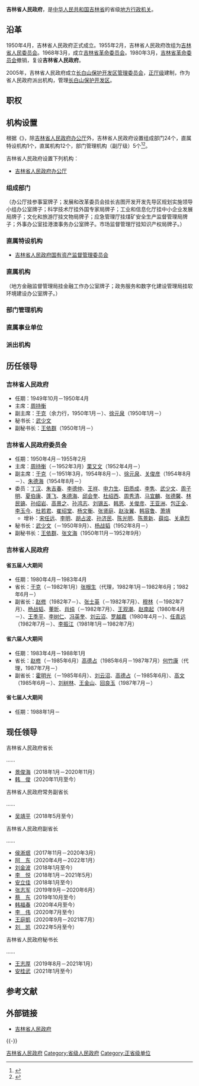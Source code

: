 {{Infobox PRCG
|机构名称=吉林省人民政府
|标志1=National Emblem of the People's Republic of China (2).svg
|标志1说明=[[s:国务院关于国家行政机关和企业事业单位社会团体印章管理的规定|1999年规定]]：[[印章|印章]][[直径|直径]]5[[厘米|厘米]]，中央刊[[中华人民共和国国徽|国徽]]，由[[中华人民共和国国务院|国务院]]制发。
|职位1=[[吉林行政长官列表|省长]]
|人员1=[[韩俊_(1963年)|韩　俊]]
|职位2=副省长
|人员2=[[吴靖平|吴靖平]]、{{wrap}}[[刘金波|刘金波]]、{{wrap}}[[安立佳|安立佳]]、{{wrap}}[[刘凯_(1969年)|刘　凯]]、{{wrap}}[[蔡东|蔡　东]]、{{wrap}}[[韩福春|韩福春]]、{{wrap}}[[李伟_(1970年)|李　伟]]
|人数2=7
|职位3=秘书长
|人员3=[[安桂武|安桂武]]
|授权法源=[[s:中华人民共和国宪法|中华人民共和国宪法]]
|组织法规=[[s:中华人民共和国地方各级人民代表大会和地方各级人民政府组织法|中华人民共和国地方各级人民代表大会和地方各级人民政府组织法]]<br>[[s:吉林省人民政府工作规则|吉林省人民政府工作规则]]
|业务上级机构=[[中华人民共和国国务院|中华人民共和国国务院]]
|组织上级机构=[[吉林省人民代表大会|吉林省人民代表大会]]<br>[[吉林省人民代表大会常务委员会|吉林省人民代表大会常务委员会]]
|机构类型=[[:分类:省级人民政府|省级人民政府]]
|行政级别=正省级
|子类1=办公厅
|子项1=1
|子类2=组成部门
|子项2=24
|子类3=直属特设机构
|子项3=1
|子类4=直属机构
|子项4=12
|子类5=部门管理机构
|子项5=5
|机构4='''吉林省人民政府'''
|地址1=[[吉林省|吉林省]][[长春市|长春市]][[宽城区|宽城区]]新发路329号
|官网={{Official|http://www.jl.gov.cn/|www.jl.gov.cn}}
|场所1=吉林省人民政府办公厅
|电话1={{Tel|86|431|88904403}}
|a=[[中国共产党吉林省委员会|中国共产党吉林省委员会]]
|b=[[吉林省人民代表大会常务委员会|吉林省人民代表大会常务委员会]]
|c=[[中国人民政治协商会议吉林省委员会|中国人民政治协商会议吉林省委员会]]
|d=[[中国共产党吉林省纪律检查委员会|中国共产党吉林省纪律检查委员会]]
|e=[[吉林省监察委员会|吉林省监察委员会]]
|f=[[吉林省高级人民法院|吉林省高级人民法院]]
|g=[[吉林省人民检察院|吉林省人民检察院]]
|h=[[中国人民解放军吉林省军区|中国人民解放军吉林省军区]]
}}
'''吉林省人民政府'''，是[[中华人民共和国|中华人民共和国]][[吉林省|吉林省]]的省级[[地方|地方]][[行政机关|行政机关]]。

== 沿革 ==
1950年4月，吉林省人民政府正式成立。1955年2月，吉林省人民政府改组为[[吉林省人民委员会|吉林省人民委员会]]。1968年3月，成立[[吉林省革命委员会|吉林省革命委员会]]。1980年3月，[[吉林省革命委员会|吉林省革命委员会]]撤销，复设'''吉林省人民政府'''。

2005年，吉林省人民政府成立[[长白山保护开发区管理委员会|长白山保护开发区管理委员会]]，[[正厅级|正厅级]]建制，作为省人民政府派出机构，管理[[长白山保护开发区|长白山保护开发区]]。

== 职权 ==
{{:人民政府}}
== 机构设置 ==
根据《{{s|吉林省机构改革方案}}》，除[[吉林省人民政府办公厅|吉林省人民政府办公厅]]外，吉林省人民政府设置组成部门24个，直属特设机构1个，直属机构12个，部门管理机构（副厅级）5个<ref name="三定方案">{{cite web |author1=质量云 |title=汇总（一）：12个省机构设置图表（22个省机构改革方案获批） |url=https://www.sohu.com/a/271124581_744299 |website=搜狐网新闻 |accessdate=2019-06-12 |location=北京 |language=zh-cn |archive-date=2021-10-14 |archive-url=https://web.archive.org/web/20211014135029/https://www.sohu.com/a/271124581_744299 |dead-url=no }}</ref><ref name="三定方案2">{{cite web |author1=质量云 |title=总汇：31个省份机构改革方案全部获批（图表） |url=http://www.sohu.com/a/276058599_744299 |website=搜狐网新闻 |accessdate=2019-06-12 |location=北京 |language=zh-cn |archive-date=2019-06-17 |archive-url=https://web.archive.org/web/20190617153600/http://www.sohu.com/a/276058599_744299 |dead-url=no }}</ref>。

吉林省人民政府设置下列机构：
* [[吉林省人民政府办公厅|吉林省人民政府办公厅]]
=== 组成部门 ===
{{columns-list|2|
* [[吉林省发展和改革委员会|吉林省发展和改革委员会]]
* [[吉林省教育厅|吉林省教育厅]]
* [[吉林省科学技术厅|吉林省科学技术厅]]
* [[吉林省工业和信息化厅|吉林省工业和信息化厅]]
* [[吉林省民族事务委员会|吉林省民族事务委员会]]
* [[吉林省公安厅|吉林省公安厅]]
* [[吉林省民政厅|吉林省民政厅]]
* [[吉林省司法厅|吉林省司法厅]]
* [[吉林省财政厅|吉林省财政厅]]
* [[吉林省人力资源和社会保障厅|吉林省人力资源和社会保障厅]]
* [[吉林省自然资源厅|吉林省自然资源厅]]
* [[吉林省生态环境厅|吉林省生态环境厅]]
* [[吉林省住房和城乡建设厅|吉林省住房和城乡建设厅]]
* [[吉林省交通运输厅|吉林省交通运输厅]]
* [[吉林省水利厅|吉林省水利厅]]
* [[吉林省农业农村厅|吉林省农业农村厅]]
* [[吉林省商务厅|吉林省商务厅]]
* [[吉林省文化和旅游厅|吉林省文化和旅游厅]]
* [[吉林省卫生健康委员会|吉林省卫生健康委员会]]
* [[吉林省退役军人事务厅|吉林省退役军人事务厅]]
* [[吉林省应急管理厅|吉林省应急管理厅]]
* [[吉林省审计厅|吉林省审计厅]]
* [[吉林省人民政府外事办公室|吉林省人民政府外事办公室]]
* [[吉林省市场监督管理厅|吉林省市场监督管理厅]]
}}
（办公厅挂参事室牌子；发展和改革委员会挂长吉图开发开发先导区规划实施领导小组办公室牌子；科学技术厅挂外国专家局牌子；工业和信息化厅挂中小企业发展局牌子；文化和旅游厅挂文物局牌子；应急管理厅挂煤矿安全生产监督管理局牌子；外事办公室挂港澳事务办公室牌子。市场监督管理厅挂知识产权局牌子。）

=== 直属特设机构 ===
*  [[吉林省人民政府国有资产监督管理委员会|吉林省人民政府国有资产监督管理委员会]]

=== 直属机构 ===
{{columns-list|2|
* [[吉林省广播电视局|吉林省广播电视局]]
* [[吉林省体育局|吉林省体育局]]
* [[吉林省统计局|吉林省统计局]]
* [[吉林省医疗保障局|吉林省医疗保障局]]
* [[吉林省机关事务管理局|吉林省机关事务管理局]]
* [[吉林省人民政府研究室|吉林省人民政府研究室]]
* [[吉林省粮食和物资储备局|吉林省粮食和物资储备局]]
* [[吉林省人民防空办公室|吉林省人民防空办公室]]
* [[吉林省地方金融监督管理局|吉林省地方金融监督管理局]]
* [[吉林省政务服务和数字化建设管理局|吉林省政务服务和数字化建设管理局]]
* [[吉林省乡村振兴局|吉林省乡村振兴局]]
* [[吉林省林业和草原局|吉林省林业和草原局]]
}}
（地方金融监督管理局挂金融工作办公室牌子；政务服务和数字化建设管理局挂软环境建设办公室牌子。）

=== 部门管理机构 ===
{{columns-list|2|
* [[吉林省能源局|吉林省能源局]]，由省发展改革委管理。
* [[吉林省监狱管理局|吉林省监狱管理局]]，由省司法厅管理。
* [[吉林省畜牧业管理局|吉林省畜牧业管理局]]，由省农业农村厅管理。
* [[吉林省中医药管理局|吉林省中医药管理局]]，由省卫生健康委管理。
* [[吉林省药品监督管理局|吉林省药品监督管理局]]，由省市场监管厅管理。
}}

===直属事业单位===
{{columns-list|2|
* [[吉林省老龄工作委员会办公室|吉林省老龄工作委员会办公室]]
* [[吉林省有色金属地质勘查局|吉林省有色金属地质勘查局]]
* [[吉林省供销合作社|吉林省供销合作社]]
* [[吉林省地质矿产勘查开发局|吉林省地质矿产勘查开发局]]
* [[吉林省测绘地理信息局|吉林省测绘地理信息局]]
* [[吉林省人民政府发展研究中心|吉林省人民政府发展研究中心]]
* [[吉林省农业科学院|吉林省农业科学院]]
* [[吉林省残疾人联合会|吉林省残疾人联合会]]
* [[吉林广播电视台|吉林广播电视台]]
}}

=== 派出机构 ===
{{columns-list|2|
* [[长白山保护开发区管理委员会|长白山保护开发区管理委员会]]
* [[长春新区|长春新区管理委员会]]（委托长春市管理）
* [[中韩（长春）国际合作示范区|中韩（长春）国际合作示范区管理委员会]]
* [[吉林省人民政府驻北京办事处|吉林省人民政府驻北京办事处]]
* [[吉林省人民政府驻上海办事处|吉林省人民政府驻上海办事处]]
* [[吉林省人民政府驻大连办事处|吉林省人民政府驻大连办事处]]
}}

== 历任领导 ==
{{参见|吉林省省长列表}}
{{col-begin}}
{{col-2}}

=== 吉林省人民政府 ===
* 任期：1949年10月－1950年4月
* 主席：[[周持衡|周持衡]]
* 副主席：[[于克|于克]]（余力行，1950年1月－）、[[徐元泉|徐元泉]]（1950年1月－）
* 秘书长：[[武少文|武少文]]
* 副秘书长：[[王依群|王依群]]（1950年1月－）

=== 吉林省人民政府委员会 ===
* 任期：1950年4月－1955年2月
* 主席：[[周持衡|周持衡]]（－1952年3月）{{to}}[[栗又文|栗又文]]（1952年4月－）
* 副主席：[[于克|于克]]（－1951年3月，1954年8月－）、[[徐元泉|徐元泉]]、[[关俊彦|关俊彦]]（1954年8月－）、[[朱德海|朱德海]]（1954年8月－）
* 委员：[[丁汉|丁汉]]、[[朱吉春|朱吉春]]、[[李德仲|李德仲]]、[[王祥|王祥]]、[[申力生|申力生]]、[[田质成|田质成]]、[[李隽|李隽]]、[[武少文|武少文]]、[[周子明|周子明]]、[[夏伯康|夏伯康]]、[[蓬飞|蓬飞]]、[[朱德海|朱德海]]、[[邱会奎|邱会奎]]、[[杜绍西|杜绍西]]、[[周秀清|周秀清]]、[[马宜麟|马宜麟]]、[[张德馨|张德馨]]、[[林民镐|林民镐]]、[[孙绍岩|孙绍岩]]、[[高景之|高景之]]、[[孙鸿志|孙鸿志]]、[[刘锡五|刘锡五]]、[[韩恩|韩恩]]、[[关俊彦|关俊彦]]、[[王亚洲|王亚洲]]、[[包正全|包正全]]、[[李玉今|李玉今]]、[[杜若君|杜若君]]、[[崔绍堂|崔绍堂]]、[[杨文衡|杨文衡]]、[[张贤庭|张贤庭]]、[[赵汝翼|赵汝翼]]、[[韩容鲁|韩容鲁]]、[[萧靖|萧靖]]
** 增补：[[宋任远|宋任远]]、[[李明|李明]]、[[胡占波|胡占波]]、[[孙济民|孙济民]]、[[陈光明|陈光明]]、[[陈景新|陈景新]]、[[薛焰|薛焰]]、[[关承烈|关承烈]]
* 秘书长：[[武少文|武少文]]（－1950年9月）、[[杨战韬|杨战韬]]（1952年8月－）
* 副秘书长：[[王依群|王依群]]、[[张文海|张文海]]（1950年11月－1952年9月）

=== 吉林省人民政府 ===
==== 省五届人大期间 ====
* 任期：1980年4月－1983年4月
* 省长：[[于克|于克]]（－1982年1月）{{to}}[[张根生|张根生]]（代理，1982年1月－1982年6月；1982年6月－）
* 副省长：[[赵修|赵修]]（1982年7－）、[[张士英|张士英]]（－1982年7月）、[[穆林|穆林]]（－1982年7月）、[[杨战韬|杨战韬]]、[[董昕|董昕]]、[[肖纯|肖纯]]（－1982年7月）、[[王观潮|王观潮]]、[[赵南起|赵南起]]（1980年4月－）、[[王季平|王季平]]、[[李树仁|李树仁]]、[[冯英奎|冯英奎]]、[[刘云沼|刘云沼]]、[[罗越嘉|罗越嘉]]（1980年4月－）、[[任青远|任青远]]（1982年7月－）、[[李振江|李振江]]（1981年1月－1982年7月）

==== 省六届人大期间 ====
* 任期：1983年4月－1988年1月
* 省长：[[赵修|赵修]]（－1985年6月）{{to}}[[高德占|高德占]]（1985年6月－1987年7月）{{to}}[[何竹康|何竹康]]（代理，1987年7月－）
* 副省长：[[霍明光|霍明光]]（－1985年6月）、[[刘云沼|刘云沼]]、[[高德占|高德占]]（－1985年6月）、[[高文|高文]]（1985年6月－）、[[刘树林|刘树林]]、[[王金山|王金山]]、[[回良玉|回良玉]]（1987年7月－）

==== 省七届人大期间 ====
* 任期：1988年1月－

== 现任领导 ==
{{col-begin}}
{{col-2}}
; 吉林省人民政府省长
……
* [[景俊海|景俊海]]（2018年1月－2020年11月）
* [[韩俊_(1963年)|韩　俊]]（2020年11月至今）

{{col-2}}
; 吉林省人民政府常务副省长
……
* [[吴靖平|吴靖平]]（2018年5月至今）

; 吉林省人民政府副省长
……
* [[侯淅珉|侯淅珉]]（2017年11月－2020年3月）
* [[阿东_(1970年)|阿　东]]（2020年4月－2022年1月）
* [[刘金波|刘金波]]（2018年1月至今）
* [[李悦_(1962年)|李　悦]]（2018年1月－2021年5月）
* [[安立佳|安立佳]]（2018年1月至今）
* [[张志军_(1964年)|张志军]]（2019年9月－2020年6月）
* [[蔡东|蔡　东]]（2019年10月至今）
* [[韩福春|韩福春]]（2020年4月至今）
* [[李伟_(1970年)|李　伟]]（2020年7月至今）
* [[王庭凱|王庭凱]]（2020年9月－2021年7月）
* [[刘凯_(1969年)|刘　凯]]（2022年5月至今）

; 吉林省人民政府秘书长
……
* [[王志厚|王志厚]]（2019年8月－2021年1月）
* [[安桂武|安桂武]]（2021年1月至今）
{{col-end}}

== 参考文献 ==
{{Reflist|2}}

== 外部链接 ==
* [https://web.archive.org/web/20120501180231/http://jl.gov.cn/ 吉林省人民政府]

{{-}}
{{中华人民共和国各省级行政区|行政机关}}
{{中华人民共和国吉林省地方领导人|nocat}}
{{吉林行政长官}}

[[Category:吉林省人民政府|]]
[[Category:省级人民政府|Category:省级人民政府]]
[[Category:正省级单位|Category:正省级单位]]